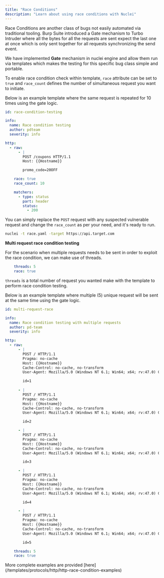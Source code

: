 ```yaml
---
title: "Race Conditions"
description: "Learn about using race conditions with Nuclei"
---
```


Race Conditions are another class of bugs not easily automated via traditional tooling. Burp Suite introduced a Gate mechanism to Turbo Intruder where all the bytes for all the requests are sent expect the last one at once which is only sent together for all requests synchronizing the send event.

We have implemented **Gate** mechanism in nuclei engine and allow them run via templates which makes the testing for this specific bug class simple and portable.

To enable race condition check within template, `race` attribute can be set to `true` and `race_count` defines the number of simultaneous request you want to initiate.

Below is an example template where the same request is repeated for 10 times using the gate logic.

```yaml
id: race-condition-testing

info:
  name: Race condition testing
  author: pdteam
  severity: info

http:
  - raw:
      - |
        POST /coupons HTTP/1.1
        Host: {{Hostname}}

        promo_code=20OFF        

    race: true
    race_count: 10

    matchers:
      - type: status
        part: header
        status:
          - 200
```

You can simply replace the `POST` request with any suspected vulnerable request and change the `race_count` as per your need, and it's ready to run.

```bash
nuclei -t race.yaml -target https://api.target.com
```

**Multi request race condition testing**

For the scenario when multiple requests needs to be sent in order to exploit the race condition, we can make use of threads.

```yaml
    threads: 5
    race: true
```

`threads` is a total number of request you wanted make with the template to perform race condition testing.


Below is an example template where multiple (5) unique request will be sent at the same time using the gate logic.

```yaml
id: multi-request-race

info:
  name: Race condition testing with multiple requests
  author: pd-team
  severity: info

http:
  - raw:  
      - |
        POST / HTTP/1.1
        Pragma: no-cache
        Host: {{Hostname}}
        Cache-Control: no-cache, no-transform
        User-Agent: Mozilla/5.0 (Windows NT 6.1; Win64; x64; rv:47.0) Gecko/20100101 Firefox/47.0

        id=1
        
      - |
        POST / HTTP/1.1
        Pragma: no-cache
        Host: {{Hostname}}
        Cache-Control: no-cache, no-transform
        User-Agent: Mozilla/5.0 (Windows NT 6.1; Win64; x64; rv:47.0) Gecko/20100101 Firefox/47.0

        id=2

      - |
        POST / HTTP/1.1
        Pragma: no-cache
        Host: {{Hostname}}
        Cache-Control: no-cache, no-transform
        User-Agent: Mozilla/5.0 (Windows NT 6.1; Win64; x64; rv:47.0) Gecko/20100101 Firefox/47.0

        id=3

      - |
        POST / HTTP/1.1
        Pragma: no-cache
        Host: {{Hostname}}
        Cache-Control: no-cache, no-transform
        User-Agent: Mozilla/5.0 (Windows NT 6.1; Win64; x64; rv:47.0) Gecko/20100101 Firefox/47.0

        id=4

      - |
        POST / HTTP/1.1
        Pragma: no-cache
        Host: {{Hostname}}
        Cache-Control: no-cache, no-transform
        User-Agent: Mozilla/5.0 (Windows NT 6.1; Win64; x64; rv:47.0) Gecko/20100101 Firefox/47.0

        id=5

    threads: 5
    race: true
```

<Tip>
More complete examples are provided [here](/templates/protocols/http/http-race-condition-examples)
</Tip>
